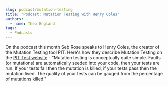 ```yaml
---
slug: podcast/mutation-testing
title: "Podcast: Mutation Testing with Henry Coles"
authors:
  - name: Theo England
tags:
  - Podcasts
---
```


On the podcast this month Seb Rose speaks to Henry Coles, the creator of the Mutation Testing tool PIT. Here's how they describe Mutation Testing on the [PIT Test website](http://pitest.org/) - "Mutation testing is conceptually quite simple. Faults (or mutations) are automatically seeded into your code, then your tests are run. If your tests fail then the mutation is killed, if your tests pass then the mutation lived. The quality of your tests can be gauged from the percentage of mutations killed."

<SoundCloudEpisode track="348664397" />

<!-- truncate -->